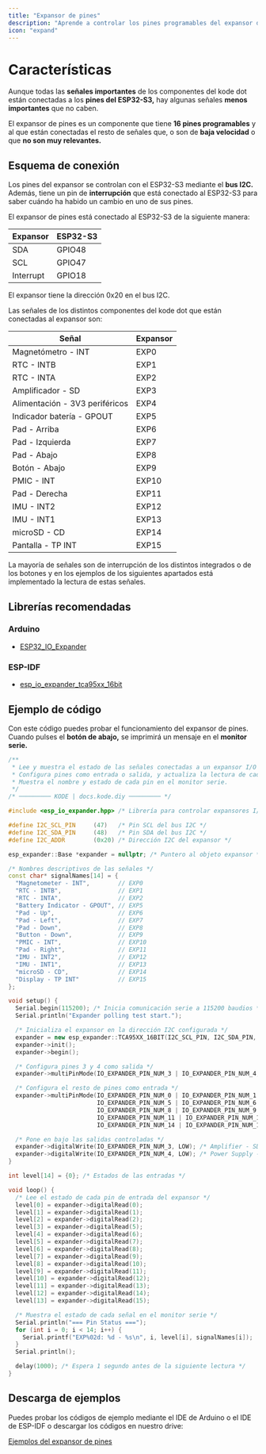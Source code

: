 ```yaml
---
title: "Expansor de pines"
description: "Aprende a controlar los pines programables del expansor de pines."
icon: "expand"
---
```


# Características
Aunque todas las **señales importantes** de los componentes del kode dot están conectadas a los **pines del ESP32-S3,** hay algunas señales **menos importantes** que no caben.

El expansor de pines es un componente que tiene **16 pines programables** y al que están conectadas el resto de señales que, o son de **baja velocidad** o que **no son muy relevantes.**

## Esquema de conexión
Los pines del expansor se controlan con el ESP32-S3 mediante el **bus I2C.** Además, tiene un pin de **interrupción** que está conectado al ESP32-S3 para saber cuándo ha habido un cambio en uno de sus pines.

El expansor de pines está conectado al ESP32-S3 de la siguiente manera:

| Expansor     | ESP32-S3 |
| ------------ | -------- |
| SDA          | GPIO48   |
| SCL          | GPIO47   |
| Interrupt    | GPIO18   |

<Tip>El expansor tiene la dirección 0x20 en el bus I2C.</Tip>

Las señales de los distintos componentes del kode dot que están conectadas al expansor son:

| Señal                           | Expansor |
| --------------------------------| -------- |
| Magnetómetro - INT              | EXP0   |
| RTC - INTB                      | EXP1   |
| RTC - INTA                      | EXP2   |
| Amplificador - SD               | EXP3   |
| Alimentación - 3V3 periféricos  | EXP4   |
| Indicador batería - GPOUT       | EXP5   |
| Pad - Arriba                    | EXP6   |
| Pad - Izquierda                 | EXP7   |
| Pad - Abajo                     | EXP8   |
| Botón - Abajo                   | EXP9   |
| PMIC - INT                      | EXP10  |
| Pad - Derecha                   | EXP11  |
| IMU - INT2                      | EXP12  |
| IMU - INT1                      | EXP13  |
| microSD - CD                    | EXP14  |
| Pantalla - TP INT               | EXP15  |

La mayoría de señales son de interrupción de los distintos integrados o de los botones y en los ejemplos de los siguientes apartados está implementado la lectura de estas señales.

## Librerías recomendadas
### Arduino
- [ESP32_IO_Expander](https://github.com/esp-arduino-libs/ESP32_IO_Expander)
### ESP-IDF
- [esp_io_expander_tca95xx_16bit](https://components.espressif.com/components/espressif/esp_io_expander_tca95xx_16bit)

## Ejemplo de código
Con este código puedes probar el funcionamiento del expansor de pines. Cuando pulses el **botón de abajo,** se imprimirá un mensaje en el **monitor serie.**

```cpp expander_test.ino lines icon="microchip"	
/**
 * Lee y muestra el estado de las señales conectadas a un expansor I/O TCA95XX_16BIT por I2C.
 * Configura pines como entrada o salida, y actualiza la lectura de cada señal cada segundo.
 * Muestra el nombre y estado de cada pin en el monitor serie.
 */
/* ───────── KODE | docs.kode.diy ───────── */

#include <esp_io_expander.hpp> /* Librería para controlar expansores I/O en ESP32 */

#define I2C_SCL_PIN     (47)   /* Pin SCL del bus I2C */
#define I2C_SDA_PIN     (48)   /* Pin SDA del bus I2C */
#define I2C_ADDR        (0x20) /* Dirección I2C del expansor */

esp_expander::Base *expander = nullptr; /* Puntero al objeto expansor */

/* Nombres descriptivos de las señales */
const char* signalNames[14] = {
  "Magnetometer - INT",        // EXP0
  "RTC - INTB",                // EXP1
  "RTC - INTA",                // EXP2
  "Battery Indicator - GPOUT", // EXP5
  "Pad - Up",                  // EXP6
  "Pad - Left",                // EXP7
  "Pad - Down",                // EXP8
  "Button - Down",             // EXP9
  "PMIC - INT",                // EXP10
  "Pad - Right",               // EXP11
  "IMU - INT2",                // EXP12
  "IMU - INT1",                // EXP13
  "microSD - CD",              // EXP14
  "Display - TP INT"           // EXP15
};

void setup() {
  Serial.begin(115200); /* Inicia comunicación serie a 115200 baudios */
  Serial.println("Expander polling test start.");

  /* Inicializa el expansor en la dirección I2C configurada */
  expander = new esp_expander::TCA95XX_16BIT(I2C_SCL_PIN, I2C_SDA_PIN, I2C_ADDR);
  expander->init();
  expander->begin();

  /* Configura pines 3 y 4 como salida */
  expander->multiPinMode(IO_EXPANDER_PIN_NUM_3 | IO_EXPANDER_PIN_NUM_4, OUTPUT);

  /* Configura el resto de pines como entrada */
  expander->multiPinMode(IO_EXPANDER_PIN_NUM_0 | IO_EXPANDER_PIN_NUM_1 | IO_EXPANDER_PIN_NUM_2 |
                         IO_EXPANDER_PIN_NUM_5 | IO_EXPANDER_PIN_NUM_6 | IO_EXPANDER_PIN_NUM_7 |
                         IO_EXPANDER_PIN_NUM_8 | IO_EXPANDER_PIN_NUM_9 | IO_EXPANDER_PIN_NUM_10 |
                         IO_EXPANDER_PIN_NUM_11 | IO_EXPANDER_PIN_NUM_12 | IO_EXPANDER_PIN_NUM_13 |
                         IO_EXPANDER_PIN_NUM_14 | IO_EXPANDER_PIN_NUM_15, INPUT);

  /* Pone en bajo las salidas controladas */
  expander->digitalWrite(IO_EXPANDER_PIN_NUM_3, LOW); /* Amplifier - SD */
  expander->digitalWrite(IO_EXPANDER_PIN_NUM_4, LOW); /* Power Supply - 3V3 peripherals */
}

int level[14] = {0}; /* Estados de las entradas */

void loop() {
  /* Lee el estado de cada pin de entrada del expansor */
  level[0] = expander->digitalRead(0);
  level[1] = expander->digitalRead(1);
  level[2] = expander->digitalRead(2);
  level[3] = expander->digitalRead(5);
  level[4] = expander->digitalRead(6);
  level[5] = expander->digitalRead(7);
  level[6] = expander->digitalRead(8);
  level[7] = expander->digitalRead(9);
  level[8] = expander->digitalRead(10);
  level[9] = expander->digitalRead(11);
  level[10] = expander->digitalRead(12);
  level[11] = expander->digitalRead(13);
  level[12] = expander->digitalRead(14);
  level[13] = expander->digitalRead(15);

  /* Muestra el estado de cada señal en el monitor serie */
  Serial.println("=== Pin Status ===");
  for (int i = 0; i < 14; i++) {
    Serial.printf("EXP%02d: %d - %s\n", i, level[i], signalNames[i]);
  }
  Serial.println();

  delay(1000); /* Espera 1 segundo antes de la siguiente lectura */
}
```

## Descarga de ejemplos
Puedes probar los códigos de ejemplo mediante el IDE de Arduino o el IDE de ESP-IDF o descargar los códigos en nuestro drive:

[Ejemplos del expansor de pines](https://drive.google.com/drive/folders/1nJHAeJOtqmLtWnhrUvgWu9GuijLvPg9s)